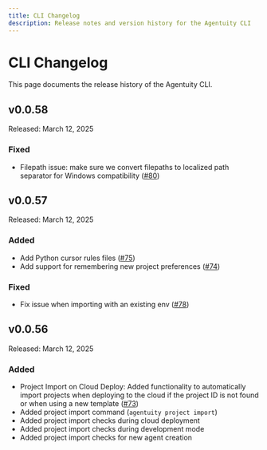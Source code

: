 ```yaml
---
title: CLI Changelog
description: Release notes and version history for the Agentuity CLI
---
```



# CLI Changelog

This page documents the release history of the Agentuity CLI.

## v0.0.58

<Callout type="info">
  Released: March 12, 2025
</Callout>

### Fixed
- Filepath issue: make sure we convert filepaths to localized path separator for Windows compatibility ([#80](https://github.com/agentuity/cli/pull/80))

## v0.0.57

<Callout type="info">
  Released: March 12, 2025
</Callout>

### Added
- Add Python cursor rules files ([#75](https://github.com/agentuity/cli/pull/75))
- Add support for remembering new project preferences ([#74](https://github.com/agentuity/cli/pull/74))

### Fixed
- Fix issue when importing with an existing env ([#78](https://github.com/agentuity/cli/pull/78))

## v0.0.56

<Callout type="info">
  Released: March 12, 2025
</Callout>

### Added
- Project Import on Cloud Deploy: Added functionality to automatically import projects when deploying to the cloud if the project ID is not found or when using a new template ([#73](https://github.com/agentuity/cli/pull/73))
- Added project import command (`agentuity project import`)
- Added project import checks during cloud deployment
- Added project import checks during development mode
- Added project import checks for new agent creation
